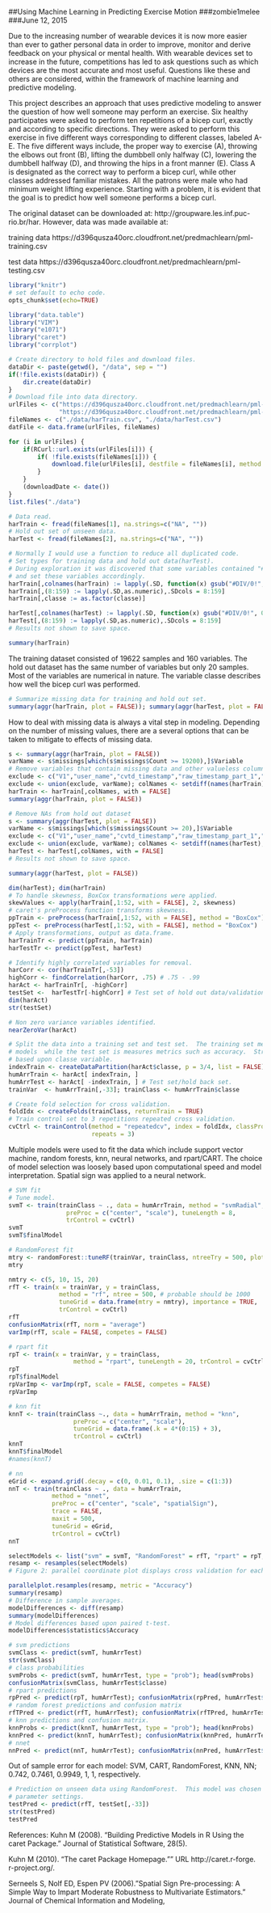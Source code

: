 
##Using Machine Learning in Predicting Exercise Motion
###zombie1melee
###June 12, 2015

Due to the increasing number of wearable devices it is now more easier than ever to gather personal data in order to improve, monitor and derive feedback on your physical or mental health. With wearable devices set to increase in the future, competitions has led to ask questions such as which devices are the most accurate and most useful.  Questions like these and others are considered, within the framework of machine learning and predictive modeling.

This project describes an approach that uses predictive modeling to answer the question of how well someone may perform an exercise.  Six healthy participates were asked to perform ten repetitions of a bicep curl, exactly and according to specific directions.  They were asked to perform this exercise in five different ways corresponding to different classes, labeled A-E.  The five different ways include, the proper way to exercise (A), throwing the elbows out front (B), lifting the dumbbell only halfway (C), lowering the dumbbell halfway (D), and throwing the hips in a front manner (E).  Class A is designated as the correct way to perform a bicep curl,  while other classes addressed familiar mistakes.  All the patrons were male who had minimum weight lifting experience. Starting with a problem, it is evident that the goal is to predict how well someone performs a bicep curl. 

The original dataset can be downloaded at: http://groupware.les.inf.puc-rio.br/har. However, data was made available at:

training data 
https://d396qusza40orc.cloudfront.net/predmachlearn/pml-training.csv

test data
https://d396qusza40orc.cloudfront.net/predmachlearn/pml-testing.csv

```r
library("knitr")
# set default to echo code.
opts_chunk$set(echo=TRUE)
```

```r
library("data.table")
library("VIM")
library("e1071")
library("caret")
library("corrplot")
```
```r
# Create directory to hold files and download files.
dataDir <- paste(getwd(), "/data", sep = "")
if(!file.exists(dataDir)) {
    dir.create(dataDir)
}
# Download file into data directory.
urlFiles <- c("https://d396qusza40orc.cloudfront.net/predmachlearn/pml-training.csv", 
              "https://d396qusza40orc.cloudfront.net/predmachlearn/pml-testing.csv")
fileNames <- c("./data/harTrain.csv", "./data/harTest.csv")
datFile <- data.frame(urlFiles, fileNames)

for (i in urlFiles) {
    if(RCurl::url.exists(urlFiles[i])) {
        if( !file.exists(fileNames[i])) {
            download.file(urlFiles[i], destfile = fileNames[i], method = "curl")
        } 
    }
    (downloadDate <- date())
}
list.files("./data")
```
```r
# Data read.
harTrain <- fread(fileNames[1], na.strings=c("NA", ""))
# Hold out set of unseen data.
harTest <- fread(fileNames[2], na.strings=c("NA", ""))
``` 
```r
# Normally I would use a function to reduce all duplicated code.
# Set types for training data and hold out data(harTest).
# During exploration it was discovered that some variables contained "#DIV/0". I considered "#DIV/0!" as NA 
# and set these variables accordingly.
harTrain[,colnames(harTrain) := lapply(.SD, function(x) gsub("#DIV/0!", 0, x))]
harTrain[,(8:159) := lapply(.SD,as.numeric),.SDcols = 8:159]
harTrain[,classe := as.factor(classe)]

harTest[,colnames(harTest) := lapply(.SD, function(x) gsub("#DIV/0!", 0, x))]
harTest[,(8:159) := lapply(.SD,as.numeric),.SDcols = 8:159]
# Results not shown to save space.
```
```r
summary(harTrain)
```
The training dataset consisted of 19622 samples and 160 variables.
The hold out dataset has the same number of variables but only 20 samples.  Most of the variables are numerical in nature.  The variable classe describes how well the bicep curl was performed.
```r
# Summarize missing data for training and hold out set. 
summary(aggr(harTrain, plot = FALSE)); summary(aggr(harTest, plot = FALSE))
```
How to deal with missing data is always a vital step in modeling. Depending on the number of missing values, there are a several options that can be taken to mitigate to effects of missing data.  
```r
s <- summary(aggr(harTrain, plot = FALSE))
varName <- s$missings[which(s$missings$Count >= 19200),]$Variable
# Remove variables that contain missing data and other valueless columns.
exclude <- c("V1","user_name","cvtd_timestamp","raw_timestamp_part_1","num_window", "raw_timestamp_part_2","new_window")
exclude <- union(exclude, varName); colNames <- setdiff(names(harTrain), exclude)
harTrain <- harTrain[,colNames, with = FALSE]
summary(aggr(harTrain, plot = FALSE))
```

```r
# Remove NAs from hold out dataset
s <- summary(aggr(harTest, plot = FALSE))
varName <- s$missings[which(s$missings$Count >= 20),]$Variable
exclude <- c("V1","user_name","cvtd_timestamp","raw_timestamp_part_1","num_window", "raw_timestamp_part_2","new_window")
exclude <- union(exclude, varName); colNames <- setdiff(names(harTest), exclude)
harTest <- harTest[,colNames, with = FALSE]
# Results not shown to save space.
```
```r
summary(aggr(harTest, plot = FALSE))
```
```r
dim(harTest); dim(harTrain)
# To handle skewness, BoxCox transformations were applied. 
skewValues <- apply(harTrain[,1:52, with = FALSE], 2, skewness)
# caret's preProcess function transforms skewness.
ppTrain <- preProcess(harTrain[,1:52, with = FALSE], method = "BoxCox")
ppTest <- preProcess(harTest[,1:52, with = FALSE], method = "BoxCox")
# Apply transformations, output as data.frame.
harTrainTr <- predict(ppTrain, harTrain)
harTestTr <- predict(ppTest, harTest)
```
```r
# Identify highly correlated variables for removal.
harCorr <- cor(harTrainTr[,-53])
highCorr <- findCorrelation(harCorr, .75) # .75 - .99
harAct <- harTrainTr[, -highCorr]
testSet <-  harTestTr[-highCorr] # Test set of hold out data/validation set.
dim(harAct)
str(testSet)
```
```r
# Non zero variance variables identified.
nearZeroVar(harAct)
```
```r
# Split the data into a training set and test set.  The training set measures performance of the different 
# models  while the test set is measures metrics such as accuracy.  Stratified random samples splits data 
# based upon classe variable.
indexTrain <- createDataPartition(harAct$classe, p = 3/4, list = FALSE)
humArrTrain <- harAct[ indexTrain, ]
humArrTest <- harAct[ -indexTrain, ] # Test set/hold back set.
trainVar  <- humArrTrain[,-33]; trainClass <- humArrTrain$classe
```
```r
# Create fold selection for cross validation.
foldIdx <- createFolds(trainClass, returnTrain = TRUE)
# Train control set to 3 repetitions repeated cross validation.
cvCtrl <- trainControl(method = "repeatedcv", index = foldIdx, classProbs = TRUE, savePredictions = TRUE, 
                       repeats = 3) 
```
Multiple models were used to fit the data which include support vector machine, random forests, knn, neural networks, and rpart/CART.  The choice of model selection was loosely based upon computational speed and model interpretation.  Spatial sign was applied to a neural network.
```r
# SVM fit
# Tune model.
svmT <- train(trainClass ~ ., data = humArrTrain, method = "svmRadial",
                preProc = c("center", "scale"), tuneLength = 8,
                trControl = cvCtrl)
svmT
svmT$finalModel
```
```r
# RandomForest fit
mtry <- randomForest::tuneRF(trainVar, trainClass, ntreeTry = 500, plot=FALSE, trace=FALSE)
mtry
```
```r
nmtry <- c(5, 10, 15, 20)
rfT <- train(x = trainVar, y = trainClass,
              method = "rf", ntree = 500, # probable should be 1000
              tuneGrid = data.frame(mtry = nmtry), importance = TRUE,
              trControl = cvCtrl)
rfT
confusionMatrix(rfT, norm = "average")
varImp(rfT, scale = FALSE, competes = FALSE)
```
```r
# rpart fit
rpT <- train(x = trainVar, y = trainClass,
                  method = "rpart", tuneLength = 20, trControl = cvCtrl)
rpT
rpT$finalModel
rpVarImp <- varImp(rpT, scale = FALSE, competes = FALSE)
rpVarImp
```
```r
# knn fit
knnT <- train(trainClass ~., data = humArrTrain, method = "knn",
                  preProc = c("center", "scale"),
                  tuneGrid = data.frame(.k = 4*(0:15) + 3),
                  trControl = cvCtrl)
knnT
knnT$finalModel
#names(knnT)
```
```r
# nn 
eGrid <- expand.grid(.decay = c(0, 0.01, 0.1), .size = c(1:3))
nnT <- train(trainClass ~ ., data = humArrTrain,
            method = "nnet",
            preProc = c("center", "scale", "spatialSign"),
            trace = FALSE,
            maxit = 500,
            tuneGrid = eGrid,
            trControl = cvCtrl)
nnT
```
```r
selectModels <- list("svm" = svmT, "RandomForest" = rfT, "rpart" = rpT, "knn" = knnT, "Neural Networks" = nnT)
resamp <- resamples(selectModels)
# Figure 2: parallel coordinate plot displays cross validation for each model.  The top models are RandomForest and KNN with an average accuracy range from 0.7 to close to 1. 

parallelplot.resamples(resamp, metric = "Accuracy")
summary(resamp)
# Difference in sample averages.
modelDifferences <- diff(resamp)
summary(modelDifferences)
# Model differences based upon paired t-test.
modelDifferences$statistics$Accuracy
```
```r
# svm predictions
svmClass <- predict(svmT, humArrTest)
str(svmClass)
# class probabilities
svmProbs <- predict(svmT, humArrTest, type = "prob"); head(svmProbs)
confusionMatrix(svmClass, humArrTest$classe)
# rpart predictions
rpPred <- predict(rpT, humArrTest); confusionMatrix(rpPred, humArrTest$classe)
# random forest predictions and confusion matrix
rfTPred <- predict(rfT, humArrTest); confusionMatrix(rfTPred, humArrTest$classe)
# knn predictions and confusion matrix.
knnProbs <- predict(knnT, humArrTest, type = "prob"); head(knnProbs)
knnPred <- predict(knnT, humArrTest); confusionMatrix(knnPred, humArrTest$classe)
# nnet
nnPred <- predict(nnT, humArrTest); confusionMatrix(nnPred, humArrTest$classe)
```
Out of sample error for each model: SVM, CART, RandomForest, KNN, NN; 0.742, 0.7461, 0.9949, 1, 1, respectively. 
```r
# Prediction on unseen data using RandomForest.  This model was chosen based upon accuracy and 
# parameter settings. 
testPred <- predict(rfT, testSet[,-33])
str(testPred)
testPred
```
References:
Kuhn M (2008). "Building Predictive Models in R Using the caret Package."
Journal of Statistical Software, 28(5).

Kuhn M (2010). "The caret Package Homepage."" URL http://caret.r-forge.
r-project.org/.

Serneels S, Nolf ED, Espen PV (2006)."Spatial Sign Pre-processing: A Simple
Way to Impart Moderate Robustness to Multivariate Estimators." Journal
of Chemical Information and Modeling,



